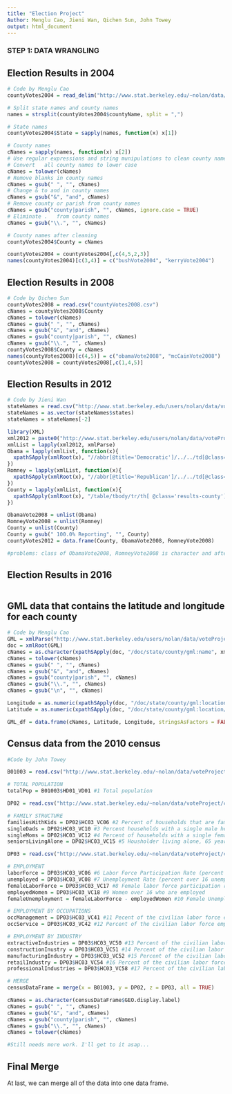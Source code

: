 ```yaml
---
title: "Election Project"
Author: Menglu Cao, Jieni Wan, Qichen Sun, John Towey
output: html_document
---
```


### STEP 1: DATA WRANGLING

## Election Results in 2004
```r
# Code by Menglu Cao
countyVotes2004 = read_delim("http://www.stat.berkeley.edu/~nolan/data/voteProject/countyVotes2004.txt", delim = ' ')

# Split state names and county names
names = strsplit(countyVotes2004$countyName, split = ",")

# State names
countyVotes2004$State = sapply(names, function(x) x[1])

# County names
cNames = sapply(names, function(x) x[2])
# Use regular expressions and string munipulations to clean county names
# Convert	all	county names to lower case
cNames = tolower(cNames)
# Remove blanks in county names
cNames = gsub(" ", "", cNames)
# Change & to and in county names
cNames = gsub("&", "and", cNames)
# Remove county or parish from county names
cNames = gsub("county|parish", "", cNames, ignore.case = TRUE)
# Eliminate	.	from county names
cNames = gsub("\\.", "", cNames)

# County names after cleaning
countyVotes2004$County = cNames

countyVotes2004 = countyVotes2004[,c(4,5,2,3)]
names(countyVotes2004)[c(3,4)] = c("bushVote2004", "kerryVote2004")
```

## Election Results in 2008
```r
# Code by Qichen Sun
countyVotes2008 = read.csv("countyVotes2008.csv")
cNames = countyVotes2008$County
cNames = tolower(cNames)
cNames = gsub(" ", "", cNames)
cNames = gsub("&", "and", cNames)
cNames = gsub("county|parish", "", cNames)
cNames = gsub("\\.", "", cNames)
countyVotes2008$County = cNames
names(countyVotes2008)[c(4,5)] = c("obamaVote2008", "mcCainVote2008")
countyVotes2008 = countyVotes2008[,c(1,4,5)]
```

## Election Results in 2012
```r
# Code by Jieni Wan
stateNames = read.csv("http://www.stat.berkeley.edu/users/nolan/data/voteProject/countyVotes2012/stateNames.txt")
stateNames = as.vector(stateNames$states)
stateNames = stateNames[-2]

library(XML)
xml2012 = paste0("http://www.stat.berkeley.edu/users/nolan/data/voteProject/countyVotes2012/", stateNames, ".xml")
xmlList = lapply(xml2012, xmlParse)
Obama = lapply(xmlList, function(x){
  xpathSApply(xmlRoot(x), "//abbr[@title='Democratic']/../../td[@class='results-percentage']", xmlValue)
})
Romney = lapply(xmlList, function(x){
  xpathSApply(xmlRoot(x), "//abbr[@title='Republican']/../../td[@class='results-percentage']", xmlValue)
})
County = lapply(xmlList, function(x){
  xpathSApply(xmlRoot(x), "/table/tbody/tr/th[ @class='results-county']", xmlValue)
})

ObamaVote2008 = unlist(Obama)
RomneyVote2008 = unlist(Romney)
County = unlist(County)
County = gsub(" 100.0% Reporting", "", County)
countyVotes2012 = data.frame(County, ObamaVote2008, RomneyVote2008)

#problems: class of ObamaVote2008, RomneyVote2008 is character and after using unlist function, the two vectors have names for each elements.
```

## Election Results in 2016
```r

```

## GML data that contains the latitude and longitude for each county
```r
# Code by Menglu Cao
GML = xmlParse("http://www.stat.berkeley.edu/users/nolan/data/voteProject/counties.gml")
doc = xmlRoot(GML)
cNames = as.character(xpathSApply(doc, "/doc/state/county/gml:name", xmlValue))
cNames = tolower(cNames)
cNames = gsub(" ", "", cNames)
cNames = gsub("&", "and", cNames)
cNames = gsub("county|parish", "", cNames)
cNames = gsub("\\.", "", cNames)
cNames = gsub("\n", "", cNames)

Longitude = as.numeric(xpathSApply(doc, "/doc/state/county/gml:location/gml:coord/gml:X", xmlValue))
Latitude = as.numeric(xpathSApply(doc, "/doc/state/county/gml:location/gml:coord/gml:Y", xmlValue))

GML_df = data.frame(cNames, Latitude, Longitude, stringsAsFactors = FALSE)
```

## Census data from the 2010 census
```r
#Code by John Towey

B01003 = read.csv("http://www.stat.berkeley.edu/~nolan/data/voteProject/census2010/B01003.csv")

# TOTAL POPULATION 
totalPop = B01003$HD01_VD01 #1 Total population

DP02 = read.csv("http://www.stat.berkeley.edu/~nolan/data/voteProject/census2010/DP02.csv")

# FAMILY STRUCTURE 
familiesWithKids = DP02$HC03_VC06 #2 Percent of households that are families with Children under 18
singleDads = DP02$HC03_VC10 #3 Percent households with a single male head of household with children under 18
singleMoms = DP02$HC03_VC12 #4 Percent of households with a single female head of household with children under 18
seniorsLivingAlone = DP02$HC03_VC15 #5 Housholder living alone, 65 years old or over

DP03 = read.csv("http://www.stat.berkeley.edu/~nolan/data/voteProject/census2010/DP03.csv")

# EMPLOYMENT
laborForce = DP03$HC03_VC06 #6 Labor Force Participation Rate (percent over 16 years old who are employed or unemployed)
unemployed = DP03$HC03_VC08 #7 Unemployment Rate (percent over 16 unemployed)
femaleLaborForce = DP03$HC03_VC17 #8 Female labor force participation rate (percent of females over 16 who are employed or unemployed)
employedWomen = DP03$HC03_VC18 #9 Women over 16 who are employed 
femaleUnemployment = femaleLaborForce - employedWomen #10 Female Unemployment Rate

# EMPLOYMENT BY OCCUPATIONS
occManagement = DP03$HC03_VC41 #11 Pecent of the civilian labor force employed in management, business, science, and arts occupations
occService = DP03$HC03_VC42 #12 Percent of the civilian labor force employed in service occupations 

# EMPLOYMENT BY INDUSTRY
extractiveIndustries = DP03$HC03_VC50 #13 Percent of the civilian labor force employed in agriculture, forestry, fishing and hunting, and mining industries 
constructionInustry = DP03$HC03_VC51 #14 Percent of the civilian labor force employed in the construction industry
manufacturingIndustry = DP03$HC03_VC52 #15 Percent of the civilian labor force employed in the manufacturing industry
retailIndustry = DP03$HC03_VC54 #16 Percent of the civilian labor force employed in the retail trade industry
professionalIndustries = DP03$HC03_VC58 #17 Percent of the civilian labor force employed in Professional, scientific, and management, and administrative and waste management services industries

# MERGE
censusDataFrame = merge(x = B01003, y = DP02, z = DP03, all = TRUE)

cNames = as.character(censusDataFrame$GEO.display.label)
cNames = gsub(" ", "", cNames) 
cNames = gsub("&", "and", cNames) 
cNames = gsub("county|parish", "", cNames) 
cNames = gsub("\\.", "", cNames)
cNames = tolower(cNames)

#Still needs more work. I'll get to it asap...
```

## Final Merge
At last, we can merge all of the data into one data frame. 

